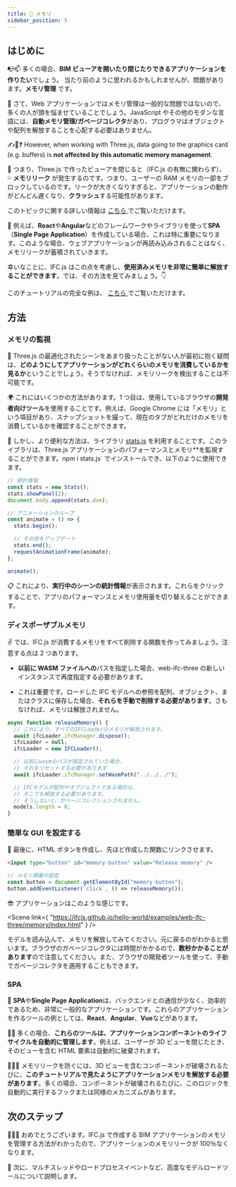 ```yaml
---
title: 🧠 メモリ
sidebar_position: 5
---
```



## はじめに

📭📫
多くの場合、**BIM ビューアを開いたり閉じたりできるアプリケーションを作りたい**でしょう。 当たり前のように思われるかもしれませんが、問題があります。**メモリ管理** です。

🤔
さて、Web アプリケーションではメモリ管理は一般的な問題ではないので、多くの人が頭を悩ませていることでしょう。JavaScript やその他のモダンな言語には、**自動メモリ管理/ガベージコレクタ**があり、プログラマはオブジェクトや配列を解放することを心配する必要はありません。

✍🤖❓
However, when working with Three.js, data going to the graphics card (e.g. buffers) is **not affected by this automatic memory management**.

🤕
つまり、Three.js で作ったビューアを閉じると（IFC.js の有無に関わらず）、💦 **メモリリーク** が発生するのです。つまり、ユーザーの RAM メモリの一部をブロックしているのです。リークが大きくなりすぎると、アプリケーションの動作がどんどん遅くなり、**クラッシュ**する可能性があります。

<IfcAlert>
  このトピックに関する詳しい情報は
  <a href="https://threejs.org/docs/#manual/en/introduction/How-to-dispose-of-objects">
    こちら
  </a>
  でご覧いただけます。
</IfcAlert>

🚀
例えば、**React**や**Angular**などのフレームワークやライブラリを使って**SPA**（**Single Page Application**）を作成している場合、これは特に重要になります。このような場合、ウェブアプリケーションが再読み込みされることはなく、メモリリークが蓄積されていきます。

幸いなことに、IFC.js はこの点を考慮し、**使用済みメモリを非常に簡単に解放することができます**。では、その方法を見てみましょう。👇

<IfcCard>
  このチュートリアルの完全な例は、
  <a href="https://github.com/IFCjs/hello-world/tree/main/examples/web-ifc-three/memory">
    こちら
  </a>
  でご覧いただけます。
</IfcCard>

## 方法

### メモリの監視

👀
Three.js の最適化されたシーンをあまり扱ったことがない人が最初に抱く疑問は、**どのようにしてアプリケーションがどれくらいのメモリを消費しているかを見るか**ということでしょう。そうでなければ、メモリリークを検出することは不可能です。

🌍
これにはいくつかの方法があります。1 つ目は、使用しているブラウザの**開発者向けツール**を使用することです。例えば、Google Chrome には「メモリ」という項目があり、スナップショットを撮って、現在のタブがどれだけのメモリを消費しているかを確認することができます。

🤖
しかし、より便利な方法は、ライブラリ [stats.js](https://github.com/mrdoob/stats.js/) を利用することです。このライブラリは、Three.js アプリケーションのパフォーマンスとメモリ\*\*を監視することができます。npm i stats.js` でインストールでき、以下のように使用できます。

```js
// 統計情報
const stats = new Stats();
stats.showPanel(2);
document.body.append(stats.dom);

// アニメーションのループ
const animate = () => {
  stats.begin();

  // その他をアップデート
  stats.end();
  requestAnimationFrame(animate);
};

animate();
```

📋
これにより、**実行中のシーンの統計情報**が表示されます。これらをクリックすることで、アプリのパフォーマンスとメモリ使用量を切り替えることができます。

### ディスポーザブルメモリ

✌
では、IFC.js が消費するメモリをすべて削除する関数を作ってみましょう。注意する点は 2 つあります。

- **以前に WASM ファイルへの**パスを指定した場合、web-ifc-three の新しいインスタンスで再度指定する必要があります。

- これは重要です。ロードした IFC モデルへの参照を配列、オブジェクト、またはクラスに保存した場合、**それらを手動で削除する必要があります**。さもなければ、メモリは解放されません。

```js
async function releaseMemory() {
  // これにより、すべてのIFCLoaderのメモリが解放されます。
  await ifcLoader.ifcManager.dispose();
  ifcLoader = null;
  ifcLoader = new IFCLoader();

  // 以前にwasmのパスが設定されていた場合、
  // それをリセットする必要があります
  await ifcLoader.ifcManager.setWasmPath("../../../");

  // IFCモデルが配列やオブジェクトである場合は、
  // そこでも解放する必要があります。
  // そうしないと、ガベージコレクションされません。
  models.length = 0;
}
```

### 簡単な GUI を設定する

💅
最後に、HTML ボタンを作成し、先ほど作成した関数にリンクさせます。

```html
<input type="button" id="memory-button" value="Release memory" />
```

```js
// メモリ廃棄の設定
const button = document.getElementById("memory-button");
button.addEventListener(`click`, () => releaseMemory());
```

😎 アプリケーションはこのような感じです。

<Scene
  link={
    "https://ifcjs.github.io/hello-world/examples/web-ifc-three/memory/index.html"
  }
/>

モデルを読み込んで、メモリを解放してみてください。元に戻るのがわかると思います。ブラウザのガベージコレクタには時間がかかるので、**数秒かかることがあります**ので注意してください。また、ブラウザの開発者ツールを使って、手動でガベージコレクタを適用することもできます。

### SPA

🌈
**SPA**や**Single Page Application**は、バックエンドとの通信が少なく、効率的であるため、非常に一般的なアプリケーションです。これらのアプリケーションを作るツールの例としては、**React**、**Angular**、**Vue**などがあります。

👶👴
多くの場合、**これらのツールは、アプリケーションコンポーネントのライフサイクルを自動的に管理します**。例えば、ユーザーが 3D ビューを閉じたとき、そのビューを含む HTML 要素は自動的に破棄されます。

🚧🚧🚧
メモリリークを防ぐには、3D ビューを含むコンポーネントが破壊されるたびに、**このチュートリアルで見たようにアプリケーションメモリを解放する必要があります**。多くの場合、コンポーネントが破壊されるたびに、このロジックを自動的に実行するフックまたは同様のメカニズムがあります。

## 次のステップ

🎉🎉🎉
おめでとうございます。IFC.js で作成する BIM アプリケーションのメモリを管理する方法がわかったので、アプリケーションのメモリリークが 100％なくなります。

💪
次に、マルチスレッドやロードプロセスイベントなど、高度なモデルロードツールについて説明します。
